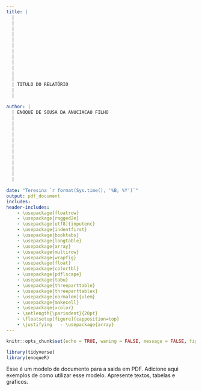 ```yaml
---
title: | 
  | 
  | 
  | 
  | 
  | 
  | 
  | 
  | 
  | 
  | 
  | 
  | 
  |	TITULO DO RELATÓRIO
  | 
  | 

author: |
  | ENOQUE DE SOUSA DA ANUCIACAO FILHO
  | 
  | 
  | 
  | 
  | 
  | 
  | 
  | 
  | 
  | 
  | 
  | 
  
date: "Teresina `r format(Sys.time(), '%B, %Y')`"
output: pdf_document
includes:
header-includes:
	- \usepackage{floatrow}
	- \usepackage{ragged2e}
	- \usepackage[utf8]{inputenc}
	- \usepackage{indentfirst}
	- \usepackage{booktabs}
	- \usepackage{longtable}
	- \usepackage{array}
	- \usepackage{multirow}
	- \usepackage{wrapfig}
	- \usepackage{float}
	- \usepackage{colortbl}
	- \usepackage{pdflscape}
	- \usepackage{tabu}
	- \usepackage{threeparttable}
	- \usepackage{threeparttablex}
	- \usepackage[normalem]{ulem}
	- \usepackage{makecell}
	- \usepackage{xcolor}
	- \setlength{\parindent}{20pt}
	- \floatsetup[figure]{capposition=top}
	- \justifying	- \usepackage{array}
---
```

\renewcommand{\figurename}{Gráfico}
\renewcommand{\tablename}{Tabela}


\newpage

```r
knitr::opts_chunk$set(echo = TRUE, waning = FALSE, message = FALSE, fig.align = "center",fig.pos = "H")
```

```r
library(tidyverse)
library(enoqueR)
```


Esse é um modelo de documento para a saida em PDF. Adicione aqui exemplos de como utilizar esse modelo. Apresente textos, tabelas e gráficos.